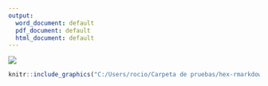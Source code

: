 ```yaml
---
output:
  word_document: default
  pdf_document: default
  html_document: default
---
```


![](C:/Users/rocio/fotografia linkedin 2019.jpg)


```r

knitr::include_graphics("C:/Users/rocio/Carpeta de pruebas/hex-rmarkdown.png")

```
